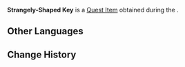 {{Item Infobox
|id           = 120716
|image        = Item Strangely-Shaped Key.png
|type         = Quest Items
|description  = A key you got from a member of [[Romeuf]]'s gang. This seems to be the tool required to quickly stop the explosives.
|quest        = Yesterday's Tears, Tomorrow's Light
|source1      = [[Yesterday's Tears, Tomorrow's Light]]
}}
'''Strangely-Shaped Key''' is a [[Quest Item]] obtained during the {{Quest|Yesterday's Tears, Tomorrow's Light}}.

==Other Languages==
{{Other Languages
|en      = Strangely-Shaped Key
|zhs     = 样式奇特的钥匙
|zhs_rm  = 
|zht     = 樣式奇特的鑰匙
|zht_rm  = 
|ja      = 変わった形をした鍵
|ja_rm   = Kawatta Katachi wo Shita Kagi
|ko      = 특이한 모양의 열쇠
|ko_rm   = 
|es      = Llave de forma extraña
|fr      = Clé de forme étrange
|ru      = Необычный ключ
|th      = กุญแจรูปร่างประหลาด
|th_rm   = 
|vi      = Chìa Khóa Hình Dạng Đặc Biệt
|de      = Eigenartig geformter Schlüssel
|id      = Kunci Berbentuk Aneh
|pt      = Chave com Estilo Estranho
|tr      = Tuhaf Şekilli Anahtar
|it      = Chiave dalla forma strana 
}}

==Change History==
{{Change History|4.3}}